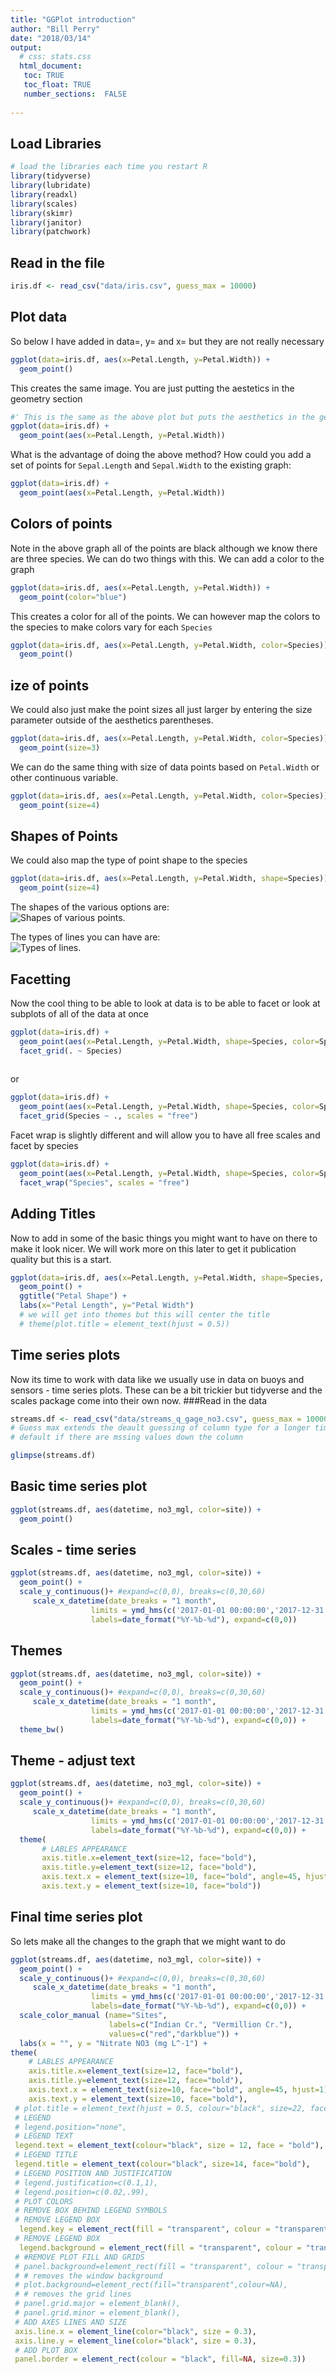 ```yaml
---
title: "GGPlot introduction"
author: "Bill Perry"
date: "2018/03/14"
output:
  # css: stats.css
  html_document:
   toc: TRUE
   toc_float: TRUE
   number_sections:  FALSE
   
---
```

## Load Libraries    
```r
# load the libraries each time you restart R
library(tidyverse)
library(lubridate)
library(readxl)
library(scales)
library(skimr)
library(janitor)
library(patchwork)
```


## Read in the file
```r
iris.df <- read_csv("data/iris.csv", guess_max = 10000)
```


## Plot data       
So below I have added in data=, y= and x= but they are not really necessary
```r
ggplot(data=iris.df, aes(x=Petal.Length, y=Petal.Width)) +	
  geom_point()	
```

This creates the same image. You are just putting the aestetics in the geometry section         
```r
#' This is the same as the above plot but puts the aesthetics in the geometry
ggplot(data=iris.df) +	
  geom_point(aes(x=Petal.Length, y=Petal.Width))	

```

 
What is the advantage of doing the above method? 
How could you add a set of points for `Sepal.Length` and `Sepal.Width` to the 
existing graph:    

```r
ggplot(data=iris.df) +	
  geom_point(aes(x=Petal.Length, y=Petal.Width))	
```

## Colors of points      
Note in the above graph all of the points are black although we know there are three species. We can do two things with this. We can add a color to the graph

```r
ggplot(data=iris.df, aes(x=Petal.Length, y=Petal.Width)) +	
  geom_point(color="blue")	
```

This creates a color for all of the points. We can however map the colors to the species to make colors vary for each `Species`

```r
ggplot(data=iris.df, aes(x=Petal.Length, y=Petal.Width, color=Species)) +	
  geom_point()	

```

## ize of points   

We could also just make the point sizes all just larger by entering the size parameter outside of the aesthetics parentheses.
```r
ggplot(data=iris.df, aes(x=Petal.Length, y=Petal.Width, color=Species)) +	
  geom_point(size=3)	

```


We can do the same thing with size of data points based on `Petal.Width` or other continuous variable.   

```r
ggplot(data=iris.df, aes(x=Petal.Length, y=Petal.Width, color=Species)) +	
  geom_point(size=4)	

```



## Shapes of Points    
We could also map the type of point shape to the species   

```r
ggplot(data=iris.df, aes(x=Petal.Length, y=Petal.Width, shape=Species)) +
  geom_point(size=4)
```

The shapes of the various options are:   
![Shapes of various points.](images/point_shapes.png)


The types of lines you can have are:    
![Types of lines.](images/line_types.png)

## Facetting 
Now the cool thing to be able to look at data is to be able to facet or look at subplots of all of the data at once

```r

ggplot(data=iris.df) +
  geom_point(aes(x=Petal.Length, y=Petal.Width, shape=Species, color=Species)) +
  facet_grid(. ~ Species)
  


```

or

```r
ggplot(data=iris.df) +
  geom_point(aes(x=Petal.Length, y=Petal.Width, shape=Species, color=Species)) +
  facet_grid(Species ~ ., scales = "free") 
```



Facet wrap is slightly different and will allow you to have all free scales and facet by species
```r
ggplot(data=iris.df) +
  geom_point(aes(x=Petal.Length, y=Petal.Width, shape=Species, color=Species)) +
  facet_wrap("Species", scales = "free")
```

## Adding Titles      
Now to add in some of the basic things you might want to have on there to make it look nicer. We will work more on this later to get it publication quality but this is a start.  


```r
ggplot(data=iris.df, aes(x=Petal.Length, y=Petal.Width, shape=Species, color=Species)) +
  geom_point() +
  ggtitle("Petal Shape") +
  labs(x="Petal Length", y="Petal Width")
  # we will get into themes but this will center the title
  # theme(plot.title = element_text(hjust = 0.5))
```

## Time series plots    
Now its time to work with data like we usually use in data on buoys and sensors - time series plots. These can be a bit trickier but tidyverse and the scales package come into their own now.
###Read in the data
```r
streams.df <- read_csv("data/streams_q_gage_no3.csv", guess_max = 10000)
# Guess max extends the deault guessing of column type for a longer time than the 
# default if there are mssing values down the column

glimpse(streams.df)
```

## Basic time series plot
```r
ggplot(streams.df, aes(datetime, no3_mgl, color=site)) +
  geom_point()
```

## Scales - time series
```r
ggplot(streams.df, aes(datetime, no3_mgl, color=site)) +
  geom_point() +
  scale_y_continuous()+ #expand=c(0,0), breaks=c(0,30,60)
     scale_x_datetime(date_breaks = "1 month",
                  limits = ymd_hms(c('2017-01-01 00:00:00','2017-12-31 00:00:00')),
                  labels=date_format("%Y-%b-%d"), expand=c(0,0))
```


## Themes
```r
ggplot(streams.df, aes(datetime, no3_mgl, color=site)) +
  geom_point() +
  scale_y_continuous()+ #expand=c(0,0), breaks=c(0,30,60)
     scale_x_datetime(date_breaks = "1 month",
                  limits = ymd_hms(c('2017-01-01 00:00:00','2017-12-31 00:00:00')),
                  labels=date_format("%Y-%b-%d"), expand=c(0,0)) +
  theme_bw()
```

## Theme - adjust text
```r
ggplot(streams.df, aes(datetime, no3_mgl, color=site)) +
  geom_point() +
  scale_y_continuous()+ #expand=c(0,0), breaks=c(0,30,60)
     scale_x_datetime(date_breaks = "1 month",
                  limits = ymd_hms(c('2017-01-01 00:00:00','2017-12-31 00:00:00')),
                  labels=date_format("%Y-%b-%d"), expand=c(0,0)) +
  theme(
       # LABLES APPEARANCE
       axis.title.x=element_text(size=12, face="bold"),
       axis.title.y=element_text(size=12, face="bold"),
       axis.text.x = element_text(size=10, face="bold", angle=45, hjust=1),
       axis.text.y = element_text(size=10, face="bold"))
```


## Final time series plot
So lets make all the changes to the graph that we might want to do

```r
ggplot(streams.df, aes(datetime, no3_mgl, color=site)) +
  geom_point() +
  scale_y_continuous()+ #expand=c(0,0), breaks=c(0,30,60)
     scale_x_datetime(date_breaks = "1 month",
                  limits = ymd_hms(c('2017-01-01 00:00:00','2017-12-31 00:00:00')),
                  labels=date_format("%Y-%b-%d"), expand=c(0,0)) +
  scale_color_manual (name="Sites",
                      labels=c("Indian Cr.", "Vermillion Cr."),
                      values=c("red","darkblue")) +
  labs(x = "", y = "Nitrate NO3 (mg L^-1") +
theme(
    # LABLES APPEARANCE
    axis.title.x=element_text(size=12, face="bold"),
    axis.title.y=element_text(size=12, face="bold"),
    axis.text.x = element_text(size=10, face="bold", angle=45, hjust=1),
    axis.text.y = element_text(size=10, face="bold"),
 # plot.title = element_text(hjust = 0.5, colour="black", size=22, face="bold"),
 # LEGEND
 # legend.position="none",
 # LEGEND TEXT
 legend.text = element_text(colour="black", size = 12, face = "bold"),
 # LEGEND TITLE
 legend.title = element_text(colour="black", size=14, face="bold"),
 # LEGEND POSITION AND JUSTIFICATION
 # legend.justification=c(0.1,1),
 # legend.position=c(0.02,.99),
 # PLOT COLORS
 # REMOVE BOX BEHIND LEGEND SYMBOLS
 # REMOVE LEGEND BOX
  legend.key = element_rect(fill = "transparent", colour = "transparent"),
 # REMOVE LEGEND BOX
  legend.background = element_rect(fill = "transparent", colour = "transparent"),
 # #REMOVE PLOT FILL AND GRIDS
 # panel.background=element_rect(fill = "transparent", colour = "transparent"),
 # # removes the window background
 # plot.background=element_rect(fill="transparent",colour=NA),
 # # removes the grid lines
 # panel.grid.major = element_blank(),
 # panel.grid.minor = element_blank(),
 # ADD AXES LINES AND SIZE
 axis.line.x = element_line(color="black", size = 0.3),
 axis.line.y = element_line(color="black", size = 0.3),
 # ADD PLOT BOX
 panel.border = element_rect(colour = "black", fill=NA, size=0.3))
```




   
   

<!-- Global Site Tag (gtag.js) - Google Analytics -->
<script async src="https://www.googletagmanager.com/gtag/js?id=UA-88373117-4"></script>
<script>
  window.dataLayer = window.dataLayer || [];
  function gtag(){dataLayer.push(arguments)};
  gtag('js', new Date());

  gtag('config', 'UA-88373117-4');
</script>
